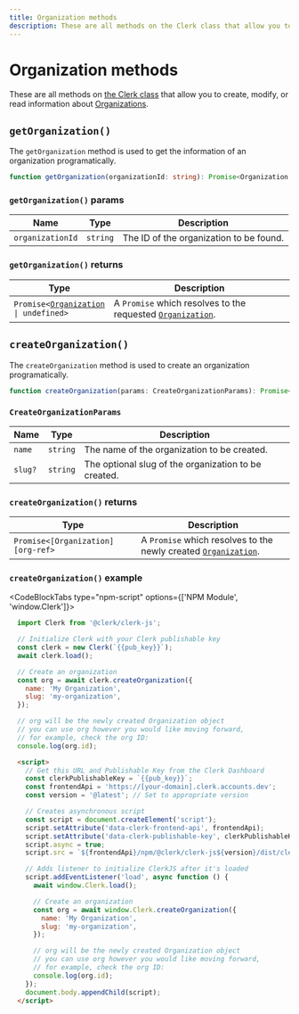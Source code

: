 ```yaml
---
title: Organization methods
description: These are all methods on the Clerk class that allow you to create, modify, or read information about Organizations.
---
```


# Organization methods

These are all methods on [the Clerk class](/docs/references/javascript/clerk/clerk) that allow you to create, modify, or read information about [Organizations](/docs/references/javascript/organization/organization).

## `getOrganization()`

The `getOrganization` method is used to get the information of an organization programatically.

```typescript
function getOrganization(organizationId: string): Promise<Organization | undefined>;
```

### `getOrganization()` params

| Name | Type | Description |
| --- | --- | --- |
| `organizationId` | `string` | The ID of the organization to be found. |

### `getOrganization()` returns

| Type | Description |
| --- | --- |
| <code>Promise\<[Organization][org-ref] \| undefined\></code> | A `Promise` which resolves to the requested [`Organization`][org-ref]. |

## `createOrganization()`

The `createOrganization` method is used to create an organization programatically.

```typescript
function createOrganization(params: CreateOrganizationParams): Promise<Organization>;
```

### `CreateOrganizationParams`

| Name | Type | Description |
| --- | --- | --- |
| `name` | `string` | The name of the organization to be created. |
| `slug?` | `string` | The optional slug of the organization to be created. |

### `createOrganization()` returns

| Type | Description |
| --- | --- |
| <code>Promise\<[Organization][org-ref\></code> | A `Promise` which resolves to the newly created [`Organization`][org-ref]. |

### `createOrganization()` example

<CodeBlockTabs type="npm-script" options={['NPM Module', 'window.Clerk']}>
```javascript filename="index.js" {7-24}
  import Clerk from '@clerk/clerk-js';

  // Initialize Clerk with your Clerk publishable key
  const clerk = new Clerk(`{{pub_key}}`);
  await clerk.load();

  // Create an organization
  const org = await clerk.createOrganization({
    name: 'My Organization',
    slug: 'my-organization',
  });

  // org will be the newly created Organization object
  // you can use org however you would like moving forward,
  // for example, check the org ID:
  console.log(org.id);
```

```html filename="index.html" {18-28}
  <script>
    // Get this URL and Publishable Key from the Clerk Dashboard
    const clerkPublishableKey = `{{pub_key}}`;
    const frontendApi = 'https://[your-domain].clerk.accounts.dev';
    const version = '@latest'; // Set to appropriate version

    // Creates asynchronous script
    const script = document.createElement('script');
    script.setAttribute('data-clerk-frontend-api', frontendApi);
    script.setAttribute('data-clerk-publishable-key', clerkPublishableKey);
    script.async = true;
    script.src = `${frontendApi}/npm/@clerk/clerk-js${version}/dist/clerk.browser.js`;

    // Adds listener to initialize ClerkJS after it's loaded
    script.addEventListener('load', async function () {
      await window.Clerk.load();

      // Create an organization
      const org = await window.Clerk.createOrganization({
        name: 'My Organization',
        slug: 'my-organization',
      });

      // org will be the newly created Organization object
      // you can use org however you would like moving forward,
      // for example, check the org ID:
      console.log(org.id);
    });
    document.body.appendChild(script);
  </script>
```
</CodeBlockTabs>

[org-ref]: /docs/references/javascript/organization/organization
[orgmem-ref]: /docs/references/javascript/organization-membership
